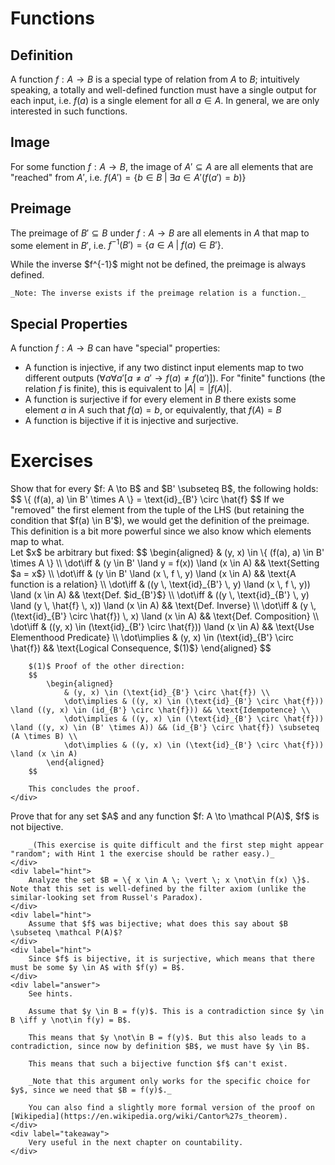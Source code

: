 
# Functions

## Definition

A function $f: A \to B$ is a special type of relation from $A$ to $B$; intuitively speaking, a totally and well-defined function must have a single output for each input, i.e. $f(a)$ is a single element for all $a \in A$. In general, we are only interested in such functions.

## Image

For some function $f: A \to B$, the image of $A' \subseteq A$ are all elements that are "reached" from $A'$, i.e. $f(A') = \{ b \in B \; \vert \; \exists a \in A' (f(a') = b) \}$

## Preimage

The preimage of $B' \subseteq B$ under $f: A \to B$ are all elements in $A$ that map to some element in $B'$, i.e. $f^{-1}(B') = \{ a \in A \; \vert \; f(a) \in B' \}$.

<Callout type="warning" emoji="💡">
    While the inverse $f^{-1}$ might not be defined, the preimage is always defined.

    _Note: The inverse exists if the preimage relation is a function._
</Callout>

## Special Properties

A function $f: A \to B$ can have "special" properties:

- A function is injective, if any two distinct input elements map to two different outputs ($\forall a \forall a' \left[ a \ne a' \to f(a) \ne f(a') \right]$). For "finite" functions (the relation $f$ is finite), this is equivalent to $|A| = |f(A)|$.
- A function is surjective if for every element in $B$ there exists some element $a$ in $A$ such that $f(a) = b$, or equivalently, that $f(A) = B$
- A function is bijective if it is injective and surjective.

# Exercises

<Problem title="Preimage relation" source="Max Obreiter">
    <div label="question">
        Show that for every $f: A \to B$ and $B' \subseteq B$, the following holds:
        $$
            \{ (f(a), a) \in B' \times A \} = \text{id}_{B'} \circ \hat{f}
        $$
        If we "removed" the first element from the tuple of the LHS (but retaining the condition that $f(a) \in B'$), we would get the definition of the preimage. This definition is a bit more powerful since we also know which elements map to what.
    </div>
    <div label="answer">
        Let $x$ be arbitrary but fixed:
        $$
            \begin{aligned}
                             & (y, x) \in \{ (f(a), a) \in B' \times A \}                                                           \\
                \dot\iff     & (y \in B' \land y = f(x)) \land (x \in A)                                   && \text{Setting $a = x$} \\
                \dot\iff     & (y \in B' \land (x \, f \, y) \land (x \in A)                                   && \text{A function is a relation} \\
                \dot\iff     & ((y \, \text{id}_{B'} \, y) \land (x \, f \, y)) \land (x \in A)             && \text{Def. $id_{B'}$}            \\
                \dot\iff     & ((y \, \text{id}_{B'} \, y) \land (y \, \hat{f} \, x)) \land (x \in A)       && \text{Def. Inverse}              \\
                \dot\iff     & (y \, (\text{id}_{B'} \circ \hat{f}) \, x) \land (x \in A)             && \text{Def. Composition}          \\
                \dot\iff     & ((y, x) \in (\text{id}_{B'} \circ \hat{f})) \land (x \in A)      && \text{Use Elementhood Predicate} \\
                \dot\implies & (y, x) \in (\text{id}_{B'} \circ \hat{f})                        && \text{Logical Consequence, $(1)$}
            \end{aligned}
        $$

        $(1)$ Proof of the other direction:
        $$
            \begin{aligned}
                & (y, x) \in (\text{id}_{B'} \circ \hat{f}) \\
                \dot\implies & ((y, x) \in (\text{id}_{B'} \circ \hat{f})) \land ((y, x) \in (id_{B'} \circ \hat{f})) && \text{Idempotence} \\
                \dot\implies & ((y, x) \in (\text{id}_{B'} \circ \hat{f})) \land ((y, x) \in (B' \times A)) && (id_{B'} \circ \hat{f}) \subseteq (A \times B) \\
                \dot\implies & ((y, x) \in (\text{id}_{B'} \circ \hat{f})) \land (x \in A)
            \end{aligned}
        $$

        This concludes the proof.
    </div>
</Problem>

<Problem title="No bijection to Powerset (Cantor's Theorem)" source="Max Obreiter">
    <div label="question">
        Prove that for any set $A$ and any function $f: A \to \mathcal P(A)$, $f$ is not bijective.

        _(This exercise is quite difficult and the first step might appear "random"; with Hint 1 the exercise should be rather easy.)_
    </div>
    <div label="hint">
        Analyze the set $B = \{ x \in A \; \vert \; x \not\in f(x) \}$. Note that this set is well-defined by the filter axiom (unlike the similar-looking set from Russel's Paradox).
    </div>
    <div label="hint">
        Assume that $f$ was bijective; what does this say about $B \subseteq \mathcal P(A)$?
    </div>
    <div label="hint">
        Since $f$ is bijective, it is surjective, which means that there must be some $y \in A$ with $f(y) = B$.
    </div>
    <div label="answer">
        See hints.

        Assume that $y \in B = f(y)$. This is a contradiction since $y \in B \iff y \not\in f(y) = B$.

        This means that $y \not\in B = f(y)$. But this also leads to a contradiction, since now by definition $B$, we must have $y \in B$.

        This means that such a bijective function $f$ can't exist.

        _Note that this argument only works for the specific choice for $y$, since we need that $B = f(y)$._

        You can also find a slightly more formal version of the proof on [Wikipedia](https://en.wikipedia.org/wiki/Cantor%27s_theorem).
    </div>
    <div label="takeaway">
        Very useful in the next chapter on countability.
    </div>
</Problem>
